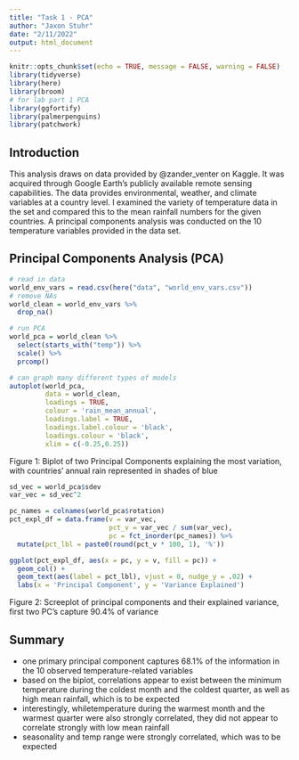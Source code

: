 ```yaml
---
title: "Task 1 - PCA"
author: "Jaxon Stuhr"
date: "2/11/2022"
output: html_document
---
```


```r
knitr::opts_chunk$set(echo = TRUE, message = FALSE, warning = FALSE)
library(tidyverse)
library(here)
library(broom)
# for lab part 1 PCA
library(ggfortify)
library(palmerpenguins)
library(patchwork)
```

## Introduction

This analysis draws on data provided by @zander_venter on Kaggle. It was acquired through Google Earth's publicly available remote sensing capabilities. The data provides environmental, weather, and climate variables at a country level. I examined the variety of temperature data in the set and compared this to the mean rainfall numbers for the given countries. A principal components analysis was conducted on the 10 temperature variables provided in the data set. 

## Principal Components Analysis (PCA)

```r
# read in data
world_env_vars = read.csv(here("data", "world_env_vars.csv"))
# remove NAs
world_clean = world_env_vars %>% 
  drop_na()
```

```r
# run PCA
world_pca = world_clean %>% 
  select(starts_with("temp")) %>% 
  scale() %>% 
  prcomp()
```

```r
# can graph many different types of models
autoplot(world_pca,
         data = world_clean, 
         loadings = TRUE, 
         colour = 'rain_mean_annual', 
         loadings.label = TRUE,
         loadings.label.colour = 'black',
         loadings.colour = 'black',
         xlim = c(-0.25,0.25))
```

Figure 1: Biplot of two Principal Components explaining the most variation, with countries' annual rain represented in shades of blue
```r
sd_vec = world_pca$sdev
var_vec = sd_vec^2

pc_names = colnames(world_pca$rotation)
pct_expl_df = data.frame(v = var_vec,
                         pct_v = var_vec / sum(var_vec),
                         pc = fct_inorder(pc_names)) %>%
  mutate(pct_lbl = paste0(round(pct_v * 100, 1), '%'))
```

```r
ggplot(pct_expl_df, aes(x = pc, y = v, fill = pc)) + 
  geom_col() + 
  geom_text(aes(label = pct_lbl), vjust = 0, nudge_y = .02) + 
  labs(x = 'Principal Component', y = 'Variance Explained')
```

Figure 2: Screeplot of principal components and their explained variance, first two PC's capture 90.4% of variance

## Summary

- one primary principal component captures 68.1% of the information in the 10 observed temperature-related variables
- based on the biplot, correlations appear to exist between the minimum temperature during the coldest month and the coldest quarter, as well as high mean rainfall, which is to be expected
- interestingly, whiletemperature during the warmest month and the warmest quarter were also strongly correlated, they did not appear to correlate strongly with low mean rainfall
- seasonality and temp range were strongly correlated, which was to be expected


